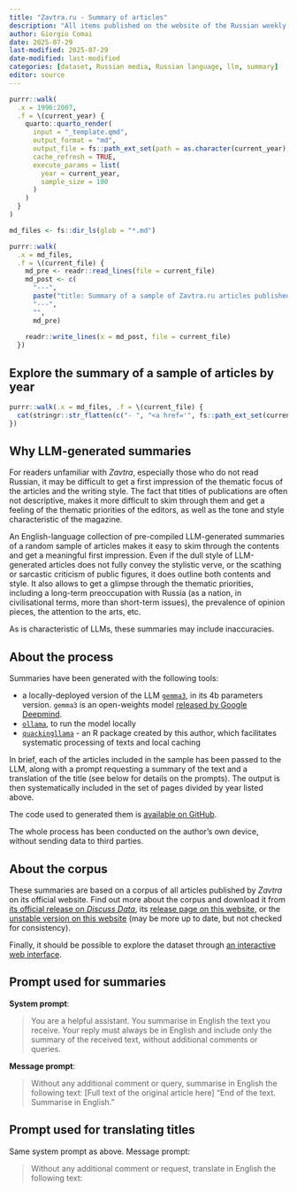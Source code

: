 ```yaml
---
title: "Zavtra.ru - Summary of articles"
description: "All items published on the website of the Russian weekly magazine 'Zavtra', summarised with a locally deployed LLM (gemma:4b)"
author: Giorgio Comai
date: 2025-07-29
last-modified: 2025-07-29
date-modified: last-modified
categories: [dataset, Russian media, Russian language, llm, summary]
editor: source
---
```



```r

purrr::walk(
  .x = 1996:2007,
  .f = \(current_year) {
    quarto::quarto_render(
      input = "_template.qmd",
      output_format = "md",
      output_file = fs::path_ext_set(path = as.character(current_year), ext = "md"),
      cache_refresh = TRUE,
      execute_params = list(
        year = current_year, 
        sample_size = 100
      )
    )    
  }
)

```


```r
md_files <- fs::dir_ls(glob = "*.md")

purrr::walk(
  .x = md_files,
  .f = \(current_file) {
    md_pre <- readr::read_lines(file = current_file)
    md_post <- c(
      "---",
      paste("title: Summary of a sample of Zavtra.ru articles published in", fs::path_ext_remove(current_file)),
      "---",
      "",
      md_pre)
    
    readr::write_lines(x = md_post, file = current_file)
  })

```


## Explore the summary of a sample of articles by year


```r
purrr::walk(.x = md_files, .f = \(current_file) {
  cat(stringr::str_flatten(c("- ", "<a href='", fs::path_ext_set(current_file, ext = "html"), "'>", fs::path_ext_remove(current_file), "</a>\n")))
})
```


## Why LLM-generated summaries

For readers unfamiliar with *Zavtra*, especially those who do not read Russian, it may be difficult to get a first impression of the thematic focus of the articles and the writing style. The fact that titles of publications are often not descriptive, makes it more difficult to skim through them and get a feeling of the thematic priorities of the editors, as well as the tone and style characteristic of the magazine. 

An English-language collection of pre-compiled LLM-generated summaries of a random sample of articles makes it easy to skim through the contents and get a meaningful first impression. Even if the dull style of LLM-generated articles does not fully convey the stylistic verve, or the scathing or sarcastic criticism of public figures, it does outline both contents and style. It also allows to get a glimpse through the thematic priorities, including a long-term preoccupation with Russia (as a nation, in civilisational terms, more than short-term issues), the prevalence of opinion pieces, the attention to the arts, etc. 

As is characteristic of LLMs, these summaries may include inaccuracies. 

## About the process

Summaries have been generated with the following tools:

- a locally-deployed version of the LLM [`gemma3`](https://ollama.com/library/gemma3), in its 4b parameters version. `gemma3` is an open-weights model [released by Google Deepmind](https://deepmind.google/models/gemma/).
- [`ollama`](https://ollama.com/), to run the model locally
- [`quackingllama`](https://giocomai.github.io/quackingllama/) - an R package created by this author, which facilitates systematic processing of texts and local caching

In brief, each of the articles included in the sample has been passed to the LLM, along with a prompt requesting a summary of the text and a translation of the title (see below for details on the prompts). The output is then systematically included in the set of pages divided by year listed above.

The code used to generated them is [available on GitHub](https://github.com/giocomai/tadadit/tree/main/datasets/zavtra.ru_ru/zavtra.ru_ru_summary_gemma4b/
). 

The whole process has been conducted on the author's own device, without sending data to third parties. 

## About the corpus

These summaries are based on a corpus of all articles published by *Zavtra* on its official website. Find out more about the corpus and download it from [its official release on 
*Discuss Data*](https://discuss-data.net/dataset/dae0b5b8-157f-471a-bb3c-ea24e0b2a7f7/), its [release page on this website](../../2025/zavtra.ru_ru_2025), or the [unstable version on this website](..) (may be more up to date, but not checked for consistency). 

Finally, it should be possible to explore the dataset through [an interactive web interface](https://explore.tadadit.xyz/2025/zavtra.ru_ru_2025/).





## Prompt used for summaries

__System prompt__:

> You are a helpful assistant. You summarise in English the text you receive. Your reply must always be in English and include only the summary of the received text, without additional comments or queries.

__Message prompt__:

> Without any additional comment or query, summarise in English the following text:  [Full text of the original article here]  "End of the text. Summarise in English."

## Prompt used for translating titles

Same system prompt as above. Message prompt:

> Without any additional comment or request, translate in English the following text:
